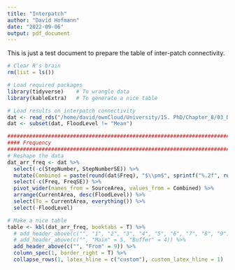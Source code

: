 ```yaml
---
title: "Interpatch"
author: "David Hofmann"
date: "2022-09-06"
output: pdf_document
---
```

This is just a test document to prepare the table of inter-patch connectivity.

```r
# Clear R's brain
rm(list = ls())

# Load required packages
library(tidyverse)    # To wrangle data
library(kableExtra)   # To generate a nice table

# Load results on interpatch connectivity
dat <- read_rds("/home/david/ownCloud/University/15. PhD/Chapter_8/03_Data/03_Results/BootstrappedInterpatchConnectivity.rds")
dat <- subset(dat, FloodLevel != "Mean")

################################################################################
#### Frequency
################################################################################
# Reshape the data
dat_arr_freq <- dat %>%
  select(-c(StepNumber, StepNumberSE)) %>%
  mutate(Combined = paste(round(dat$Freq), "$\\pm$", sprintf("%.2f", round(dat$FreqSE, 2)))) %>%
  select(-c(Freq, FreqSE)) %>%
  pivot_wider(names_from = SourceArea, values_from = Combined) %>%
  arrange(CurrentArea, desc(FloodLevel)) %>%
  select(To = CurrentArea, everything()) %>%
  select(-FloodLevel)

# Make a nice table
table <- kbl(dat_arr_freq, booktabs = T) %>%
  # add_header_above(c("", "1", "2", "3", "4", "5", "6", "7", "8", "9")) %>%
  # add_header_above(c("", "Main" = 5, "Buffer" = 4)) %>%
  add_header_above(c("", "From" = 9)) %>%
  column_spec(1, border_right = T) %>%
  collapse_rows(1, latex_hline = c("custom"), custom_latex_hline = 1)

```

